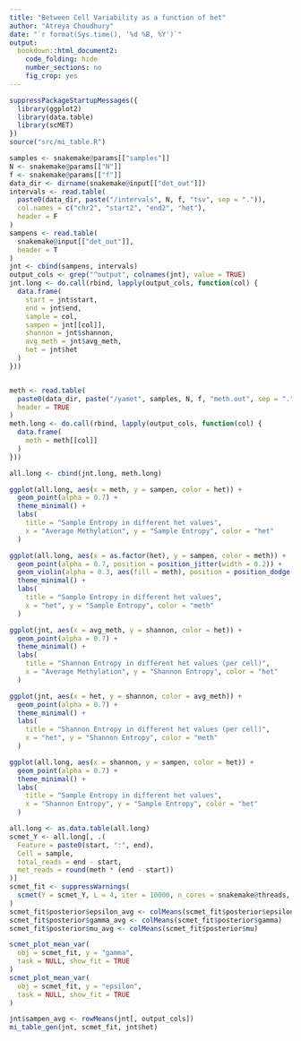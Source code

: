 ```yaml
---
title: "Between Cell Variability as a function of het"
author: "Atreya Choudhury"
date: "`r format(Sys.time(), '%d %B, %Y')`"
output:
  bookdown::html_document2:
    code_folding: hide
    number_sections: no
    fig_crop: yes
---
```


```r
suppressPackageStartupMessages({
  library(ggplot2)
  library(data.table)
  library(scMET)
})
source("src/mi_table.R")
```

```r
samples <- snakemake@params[["samples"]]
N <- snakemake@params[["N"]]
f <- snakemake@params[["f"]]
data_dir <- dirname(snakemake@input[["det_out"]])
intervals <- read.table(
  paste0(data_dir, paste("/intervals", N, f, "tsv", sep = ".")),
  col.names = c("chr2", "start2", "end2", "het"),
  header = F
)
sampens <- read.table(
  snakemake@input[["det_out"]],
  header = T
)
jnt <- cbind(sampens, intervals)
output_cols <- grep("^output", colnames(jnt), value = TRUE)
jnt.long <- do.call(rbind, lapply(output_cols, function(col) {
  data.frame(
    start = jnt$start,
    end = jnt$end,
    sample = col,
    sampen = jnt[[col]],
    shannon = jnt$shannon,
    avg_meth = jnt$avg_meth,
    het = jnt$het
  )
}))


meth <- read.table(
  paste0(data_dir, paste("/yamet", samples, N, f, "meth.out", sep = ".")),
  header = TRUE
)
meth.long <- do.call(rbind, lapply(output_cols, function(col) {
  data.frame(
    meth = meth[[col]]
  )
}))

all.long <- cbind(jnt.long, meth.long)

ggplot(all.long, aes(x = meth, y = sampen, color = het)) +
  geom_point(alpha = 0.7) +
  theme_minimal() +
  labs(
    title = "Sample Entropy in different het values",
    x = "Average Methylation", y = "Sample Entropy", color = "het"
  )

ggplot(all.long, aes(x = as.factor(het), y = sampen, color = meth)) +
  geom_point(alpha = 0.7, position = position_jitter(width = 0.2)) +
  geom_violin(alpha = 0.3, aes(fill = meth), position = position_dodge(0.8)) +
  theme_minimal() +
  labs(
    title = "Sample Entropy in different het values",
    x = "het", y = "Sample Entropy", color = "meth"
  )

ggplot(jnt, aes(x = avg_meth, y = shannon, color = het)) +
  geom_point(alpha = 0.7) +
  theme_minimal() +
  labs(
    title = "Shannon Entropy in different het values (per cell)",
    x = "Average Methylation", y = "Shannon Entropy", color = "het"
  )

ggplot(jnt, aes(x = het, y = shannon, color = avg_meth)) +
  geom_point(alpha = 0.7) +
  theme_minimal() +
  labs(
    title = "Shannon Entropy in different het values (per cell)",
    x = "het", y = "Shannon Entropy", color = "meth"
  )

ggplot(all.long, aes(x = shannon, y = sampen, color = het)) +
  geom_point(alpha = 0.7) +
  theme_minimal() +
  labs(
    title = "Sample Entropy in different het values",
    x = "Shannon Entropy", y = "Sample Entropy", color = "het"
  )
```

```r
all.long <- as.data.table(all.long)
scmet_Y <- all.long[, .(
  Feature = paste0(start, ":", end),
  Cell = sample,
  total_reads = end - start,
  met_reads = round(meth * (end - start))
)]
scmet_fit <- suppressWarnings(
  scmet(Y = scmet_Y, L = 4, iter = 10000, n_cores = snakemake@threads, seed = 42)
)
scmet_fit$posterior$epsilon_avg <- colMeans(scmet_fit$posterior$epsilon)
scmet_fit$posterior$gamma_avg <- colMeans(scmet_fit$posterior$gamma)
scmet_fit$posterior$mu_avg <- colMeans(scmet_fit$posterior$mu)
```

```r
scmet_plot_mean_var(
  obj = scmet_fit, y = "gamma",
  task = NULL, show_fit = TRUE
)
scmet_plot_mean_var(
  obj = scmet_fit, y = "epsilon",
  task = NULL, show_fit = TRUE
)
```

```r
jnt$sampen_avg <- rowMeans(jnt[, output_cols])
mi_table_gen(jnt, scmet_fit, jnt$het)
```